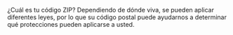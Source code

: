 
¿Cuál es tu código ZIP? Dependiendo de dónde viva, se pueden aplicar diferentes leyes, por lo que su código postal puede ayudarnos a determinar qué protecciones pueden aplicarse a usted.

<Zip /><p></p>
<FlowSelector errText="Please enter a valid California ZIP code" btnText="Look up!" />